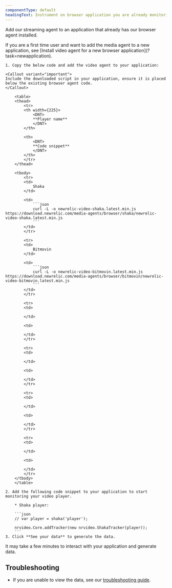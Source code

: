 ```yaml
---
componentType: default
headingText: Instrument on browser application you are already monitoring
---
```


Add our streaming agent to an application that already has our browser agent installed.

<Callout variant="important">
    If you are a first time user and want to add the media agent to a new application, see [Install video agent for a new browser application](?task=newapplication).
</Callout>

    1. Copy the below code and add the video agent to your application:

    <Callout variant="important">
    Include the downloaded script in your application, ensure it is placed below the existing browser agent code.
    </Callout>

        <table>
        <thead>
            <tr>
            <th width={225}>
                <DNT>
                **Player name**
                </DNT>
            </th>

            <th>
                <DNT>
                **Code snippet**
                </DNT>
            </th>
            </tr>
        </thead>

        <tbody>
            <tr>
            <td>
                Shaka
            </td>

            <td>
                ```json
                curl -L -o newrelic-video-shaka.latest.min.js https://download.newrelic.com/media-agents/browser/shaka/newrelic-video-shaka.latest.min.js 
                ```
            </td>
            </tr>

            <tr>
            <td>
                Bitmovin
            </td>

            <td>
                ```json
                curl -L -o newrelic-video-bitmovin.latest.min.js https://download.newrelic.com/media-agents/browser/bitmovin/newrelic-video-bitmovin.latest.min.js 
                ```
            </td>
            </tr>

            <tr>
            <td>
                
            </td>

            <td>
                
            </td>
            </tr>

            <tr>
            <td>
                
            </td>

            <td>
                
            </td>
            </tr>

            <tr>
            <td>
                
            </td>

            <td>
                
            </td>
            </tr>

            <tr>
            <td>
                
            </td>

            <td>
                
            </td>
            </tr>
        </tbody>
        </table>

    2. Add the following code snippet to your application to start monitoring your video player.

        * Shaka player:

        ```json
        // var player = shaka('player');

        nrvideo.Core.addTracker(new nrvideo.ShakaTracker(player));
        ```
    3. Click **See your data** to generate the data.

<Callout variant="important">
    It may take a few minutes to interact with your application and generate data.
</Callout>

## Troubleshooting

* If you are unable to view the data, see our [troubleshooting guide]().
